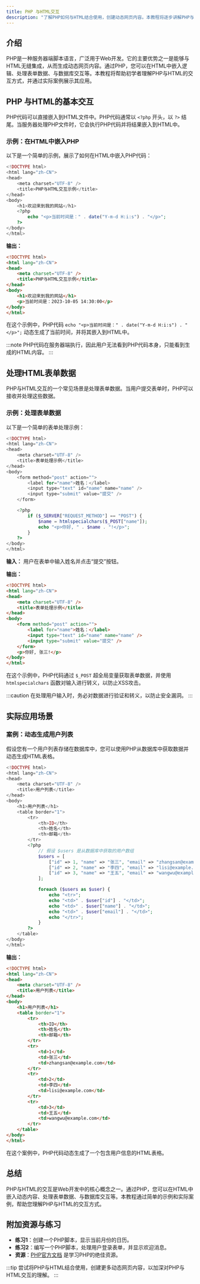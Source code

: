 ```yaml
---
title: PHP 与HTML交互
description: "了解PHP如何与HTML结合使用，创建动态网页内容。本教程将逐步讲解PHP与HTML的交互方式，并提供实际案例和代码示例。"
---
```


## 介绍

PHP是一种服务器端脚本语言，广泛用于Web开发。它的主要优势之一是能够与HTML无缝集成，从而生成动态网页内容。通过PHP，您可以在HTML中嵌入逻辑、处理表单数据、与数据库交互等。本教程将帮助初学者理解PHP与HTML的交互方式，并通过实际案例展示其应用。

## PHP 与HTML的基本交互

PHP代码可以直接嵌入到HTML文件中。PHP代码通常以 `<?php` 开头，以 `?>` 结尾。当服务器处理PHP文件时，它会执行PHP代码并将结果嵌入到HTML中。

### 示例：在HTML中嵌入PHP

以下是一个简单的示例，展示了如何在HTML中嵌入PHP代码：

```php
<!DOCTYPE html>
<html lang="zh-CN">
<head>
    <meta charset="UTF-8" />
    <title>PHP与HTML交互示例</title>
</head>
<body>
    <h1>欢迎来到我的网站</h1>
    <?php
        echo "<p>当前时间是：" . date("Y-m-d H:i:s") . "</p>";
    ?>
</body>
</html>
```

**输出：**
```html
<!DOCTYPE html>
<html lang="zh-CN">
<head>
    <meta charset="UTF-8" />
    <title>PHP与HTML交互示例</title>
</head>
<body>
    <h1>欢迎来到我的网站</h1>
    <p>当前时间是：2023-10-05 14:30:00</p>
</body>
</html>
```

在这个示例中，PHP代码 `echo "<p>当前时间是：" . date("Y-m-d H:i:s") . "</p>";` 动态生成了当前时间，并将其嵌入到HTML中。

:::note
PHP代码在服务器端执行，因此用户无法看到PHP代码本身，只能看到生成的HTML内容。
:::

## 处理HTML表单数据

PHP与HTML交互的一个常见场景是处理表单数据。当用户提交表单时，PHP可以接收并处理这些数据。

### 示例：处理表单数据

以下是一个简单的表单处理示例：

```php
<!DOCTYPE html>
<html lang="zh-CN">
<head>
    <meta charset="UTF-8" />
    <title>表单处理示例</title>
</head>
<body>
    <form method="post" action="">
        <label for="name">姓名：</label>
        <input type="text" id="name" name="name" />
        <input type="submit" value="提交" />
    </form>

    <?php
        if ($_SERVER["REQUEST_METHOD"] == "POST") {
            $name = htmlspecialchars($_POST["name"]);
            echo "<p>你好, " . $name . "!</p>";
        }
    ?>
</body>
</html>
```

**输入：**
用户在表单中输入姓名并点击“提交”按钮。

**输出：**
```html
<!DOCTYPE html>
<html lang="zh-CN">
<head>
    <meta charset="UTF-8" />
    <title>表单处理示例</title>
</head>
<body>
    <form method="post" action="">
        <label for="name">姓名：</label>
        <input type="text" id="name" name="name" />
        <input type="submit" value="提交" />
    </form>
    <p>你好, 张三!</p>
</body>
</html>
```

在这个示例中，PHP代码通过 `$_POST` 超全局变量获取表单数据，并使用 `htmlspecialchars` 函数对输入进行转义，以防止XSS攻击。

:::caution
在处理用户输入时，务必对数据进行验证和转义，以防止安全漏洞。
:::

## 实际应用场景

### 案例：动态生成用户列表

假设您有一个用户列表存储在数据库中，您可以使用PHP从数据库中获取数据并动态生成HTML表格。

```php
<!DOCTYPE html>
<html lang="zh-CN">
<head>
    <meta charset="UTF-8" />
    <title>用户列表</title>
</head>
<body>
    <h1>用户列表</h1>
    <table border="1">
        <tr>
            <th>ID</th>
            <th>姓名</th>
            <th>邮箱</th>
        </tr>
        <?php
            // 假设 $users 是从数据库中获取的用户数组
            $users = [
                ["id" => 1, "name" => "张三", "email" => "zhangsan@example.com"],
                ["id" => 2, "name" => "李四", "email" => "lisi@example.com"],
                ["id" => 3, "name" => "王五", "email" => "wangwu@example.com"],
            ];

            foreach ($users as $user) {
                echo "<tr>";
                echo "<td>" . $user["id"] . "</td>";
                echo "<td>" . $user["name"] . "</td>";
                echo "<td>" . $user["email"] . "</td>";
                echo "</tr>";
            }
        ?>
    </table>
</body>
</html>
```

**输出：**
```html
<!DOCTYPE html>
<html lang="zh-CN">
<head>
    <meta charset="UTF-8" />
    <title>用户列表</title>
</head>
<body>
    <h1>用户列表</h1>
    <table border="1">
        <tr>
            <th>ID</th>
            <th>姓名</th>
            <th>邮箱</th>
        </tr>
        <tr>
            <td>1</td>
            <td>张三</td>
            <td>zhangsan@example.com</td>
        </tr>
        <tr>
            <td>2</td>
            <td>李四</td>
            <td>lisi@example.com</td>
        </tr>
        <tr>
            <td>3</td>
            <td>王五</td>
            <td>wangwu@example.com</td>
        </tr>
    </table>
</body>
</html>
```

在这个案例中，PHP代码动态生成了一个包含用户信息的HTML表格。

## 总结

PHP与HTML的交互是Web开发中的核心概念之一。通过PHP，您可以在HTML中嵌入动态内容、处理表单数据、与数据库交互等。本教程通过简单的示例和实际案例，帮助您理解PHP与HTML的交互方式。

## 附加资源与练习

- **练习1**：创建一个PHP脚本，显示当前月份的日历。
- **练习2**：编写一个PHP脚本，处理用户登录表单，并显示欢迎消息。
- **资源**：[PHP官方文档](https://www.php.net/docs.php) 是学习PHP的绝佳资源。

:::tip
尝试将PHP与HTML结合使用，创建更多动态网页内容，以加深对PHP与HTML交互的理解。
:::